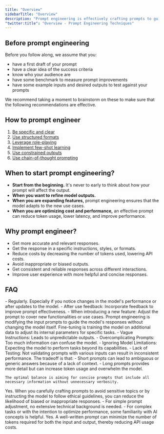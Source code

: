 ```yaml
---
title: "Overview"
sidebarTitle: "Overview"
description: "Prompt engineering is effectively crafting prompts to guide Large Language Models (LLMs) like GPT-4 to produce desired outputs. It involves strategically designing input prompts to elicit accurate, relevant, and useful responses from the model."
"twitter:title": "Overview - Prompt Engineering Techniques"
---
```




## Before prompt engineering

Before you follow along, we assume that you: 
- have a first draft of your prompt
- have a clear idea of the success criteria
- know who your audience are
- have some benchmark to measure prompt improvements
- have some example inputs and desired outputs to test against your prompts

We recommend taking a moment to brainstorm on these to make sure that the following recommendations are effective. 


## How to prompt engineer 
1. [Be specific and clear](/use-cases/prompt-engineering/be-specific-and-clear)
2. [Use structured formats](/use-cases/prompt-engineering/use-structured-formats)
3. [Leverage role-playing](/use-cases/prompt-engineering/leverage-role-playing)
4. [Implement few-shot learning](/use-cases/prompt-engineering/implement-few-shot-learning)
5. [Use constrained outputs](/use-cases/prompt-engineering/use-constrained-outputs)
6. [Use chain-of-thought prompting](/use-cases/prompt-engineering/use-chain-of-thought-prompting)


## When to start prompt engineering? 

- **Start from the beginning.** It's never to early to think about how your prompt will affect the output.
- **When you want to refine model outputs.**
- **When you are expanding features,** prompt engineering ensures that the model adapts to the new use cases.
- **When you are optimizing cost and performance,** an effective prompt can reduce token usage, lower latency, and improve performance.

## Why prompt engineer? 
- Get more accurate and relevant responses.
- Get the response in a specific instructions, styles, or formats.
- Reduce costs by decreasing the number of tokens used, lowering API costs.
- Avoid inappropriate or biased outputs.
- Get consistent and reliable responses across different interactions.
- Improve user experience with more helpful and concise responses.

## FAQ 

<AccordionGroup>

  <Accordion title="How often should I update my prompts?">
    - Regularly. Especially if you notice changes in the model's performance or after updates to the model. 
    - After use feedback: Incorporate feedback to improve prompt effectiveness.
    - When introducing a new feature: Adjust the prompt to cover new functionalities or use cases.
  </Accordion> 

  <Accordion title="What's the difference between prompt engineering vs. finetuning?">
    Prompt engineering is modifying the input prompts to guide the model's responses without changing the model itself. Fine-tuning is training the model on additional data to adjust its internal parameters for specific tasks.
  </Accordion> 

  <Accordion title="What are some common mistakes with prompt engineering?">
  - Vague Instructions: Leads to unpredictable outputs.
  - Overcomplicating Prompts: Too much information can confuse the model.
  - Ignoring Model Limitations: Expecting the model to perform tasks beyond its capabilities.
  - Lack of Testing: Not validating prompts with various inputs can result in inconsistent performance.  
  </Accordion> 

  <Accordion title="How does prompt length affect model responses?">
    The tradeoff is that: 
    - Short prompts can lead to ambiguous or generic answers because of a lack of context.
    - Long prompts provides more detail but can increase token usage and overwhelm the model.

    The optimal balance is aiming for concise prompts that include all necessary information without unnecessary verbosity.
  </Accordion>

  <Accordion title="Can prompt engineering remove biases?">
    Yes. When you carefully crafting prompts to avoid sensitive topics or by instructing the model to follow ethical guidelines, you can reduce the likelihood of biased or inappropriate responses.
  </Accordion>


  <Accordion title="Do I need to be technical to prompt engineer?">
    - For simple prompt adjustment, no extensive technical background is needed.
    - For complex tasks or with the intention to optimize performance, some familiarity with AI concepts is helpful. 
  </Accordion> 

  <Accordion title="Can you cut cost with prompt engineering?">
    Yes. A well-written prompt can minimize the number of tokens required for both the input and output, thereby reducing API usage costs.
  </Accordion> 

</AccordionGroup>

<QuestionsSection />
